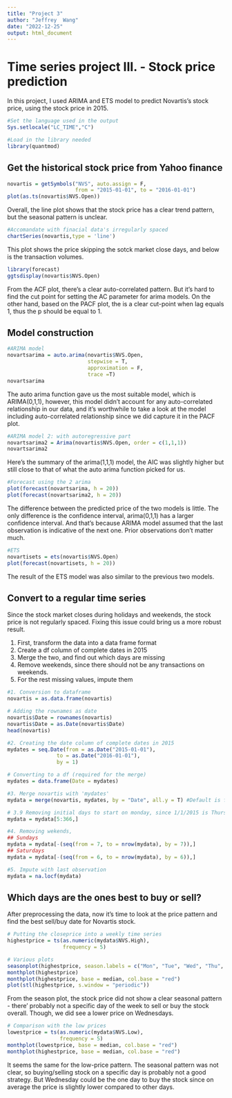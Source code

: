 ---
title: "Project 3"
author: "Jeffrey  Wang"
date: "2022-12-25"
output: html_document
---

# Time series project III. - Stock price prediction

In this project, I used ARIMA and ETS model to predict Novartis's stock price, using the stock price in 2015.

```{r}
#Set the language used in the output 
Sys.setlocale("LC_TIME","C")
```


```{r}
#Load in the library needed
library(quantmod)
```

## Get the historical stock price from Yahoo finance

```{r}
novartis = getSymbols("NVS", auto.assign = F,
                      from = "2015-01-01", to = "2016-01-01")
plot(as.ts(novartis$NVS.Open))
```

Overall, the line plot shows that the stock price has a clear trend pattern, but the seasonal pattern is unclear.


```{r}
#Accomandate with finacial data's irregularly spaced
chartSeries(novartis,type = 'line')
```

This plot shows the price skipping the sotck market close days, and below is the transaction volumes.


```{r}
library(forecast)
ggtsdisplay(novartis$NVS.Open)
```

From the ACF plot, there's a clear auto-correlated pattern. But it's hard to find the cut point for setting the AC parameter for arima models. On the other hand, based on the PACF plot, the is a clear cut-point when lag equals 1, thus the p should be equal to 1.

## Model construction

```{r}
#ARIMA model
novartsarima = auto.arima(novartis$NVS.Open,
                          stepwise = T,
                          approximation = F,
                          trace =T)
novartsarima
```

The auto arima function gave us the most suitable model, which is ARIMA(0,1,1), however, this model didn't account for any auto-correlated relationship in our data, and it's worthwhile to take a look at the model including auto-correlated relationship since we did capture it in the PACF plot.

```{r}
#ARIMA model 2: with autoregressive part
novartsarima2 = Arima(novartis$NVS.Open, order = c(1,1,1))
novartsarima2
```
Here's the summary of the arima(1,1,1) model, the AIC was slightly higher but still close to that of what the auto arima function picked for us.

```{r}
#Forecast using the 2 arima
plot(forecast(novartsarima, h = 20))
plot(forecast(novartsarima2, h = 20))
```

The difference between the predicted price of the two models is little. The only difference is the confidence interval, arima(0,1,1) has a larger confidence interval. And that's because ARIMA model assumed that the last observation is indicative of the next one. Prior observations don't matter much.

```{r}
#ETS
novartisets = ets(novartis$NVS.Open)
plot(forecast(novartisets, h = 20))
```

The result of the ETS model was also similar to the previous two models.


## Convert to a regular time series

Since the stock market closes during holidays and weekends, the stock price is not regularly spaced. Fixing this issue could bring us a more robust result.

1. First, transform the data into a data frame format
2. Create a df column of complete dates in 2015
3. Merge the two, and find out which days are missing
4. Remove weekends, since there should not be any transactions on weekends.
5. For the rest missing values, impute them

```{r}
#1. Conversion to dataframe
novartis = as.data.frame(novartis)

# Adding the rownames as date
novartis$Date = rownames(novartis)
novartis$Date = as.Date(novartis$Date)
head(novartis)
```

```{r}
#2. Creating the date column of complete dates in 2015
mydates = seq.Date(from = as.Date("2015-01-01"), 
                to = as.Date("2016-01-01"), 
                by = 1)

# Converting to a df (required for the merge)
mydates = data.frame(Date = mydates)
```


```{r}
#3. Merge novartis with 'mydates'
mydata = merge(novartis, mydates, by = "Date", all.y = T) #Default is full join
```


```{r}
# 3.9 Removing initial days to start on monday, since 1/1/2015 is Thursday
mydata = mydata[5:366,]
```


```{r}
#4. Removing wekends,
## Sundays
mydata = mydata[-(seq(from = 7, to = nrow(mydata), by = 7)),]
## Saturdays
mydata = mydata[-(seq(from = 6, to = nrow(mydata), by = 6)),]
```


```{r}
#5. Impute with last observation
mydata = na.locf(mydata)
```


## Which days are the ones best to buy or sell?

After preprocessing the data, now it's time to look at the price pattern and find the best sell/buy date for Novartis stock.


```{r}
# Putting the closeprice into a weekly time series
highestprice = ts(as.numeric(mydata$NVS.High), 
                  frequency = 5)
```


```{r}
# Various plots
seasonplot(highestprice, season.labels = c("Mon", "Tue", "Wed", "Thu", "Fri"))
monthplot(highestprice)
monthplot(highestprice, base = median, col.base = "red")
plot(stl(highestprice, s.window = "periodic"))
```

From the season plot, the stock price did not show a clear seasonal pattern - there' probably not a specific day of the week to sell or buy the stock overall. Though, we did see a lower price on Wednesdays.

```{r}
# Comparison with the low prices
lowestprice = ts(as.numeric(mydata$NVS.Low), 
                 frequency = 5)
monthplot(lowestprice, base = median, col.base = "red")
monthplot(highestprice, base = median, col.base = "red")
```

It seems the same for the low-price pattern. The seasonal pattern was not clear, so buying/selling stock on a specific day is probably not a good strategy. But Wednesday could be the one day to buy the stock since on average the price is slightly lower compared to other days.